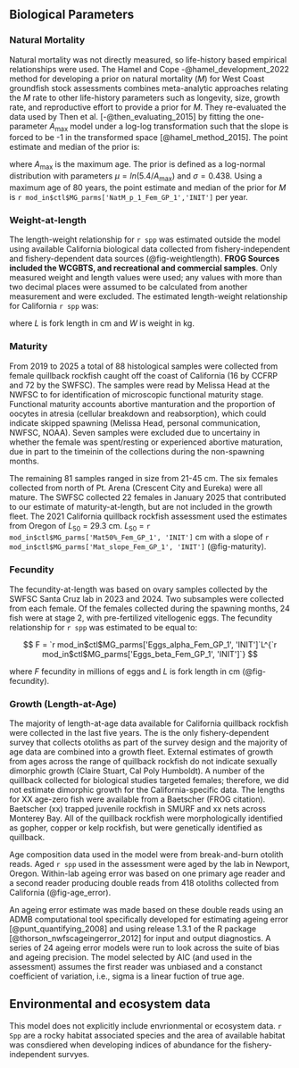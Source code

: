## Biological Parameters

### Natural Mortality


Natural mortality was not directly measured, so life-history based empirical relationships were used. The Hamel and Cope -@hamel_development_2022 method for developing a prior on natural mortality ($M$) for West Coast groundfish stock assessments combines meta-analytic approaches relating the $M$ rate to other life-history parameters such as longevity, size, growth rate, and reproductive effort to provide a prior for $M$. They re-evaluated the data used by Then et al. [-@then_evaluating_2015] by fitting the one-parameter $A_{\text{max}}$ model under a log-log transformation such that the slope is forced to be -1 in the transformed space [@hamel_method_2015]. The point estimate and median of the prior is:

\begin{centering}

$M=\frac{5.4}{A_{\text{max}}}$

\end{centering}

\vspace{0.5cm}

where $A_{\text{max}}$ is the maximum age. The prior is defined as a log-normal distribution with parameters $\mu = ln(5.4/A_{\text{max}})$ and $\sigma = 0.438$. Using a maximum age of 80 years, the point estimate and median of the prior for $M$ is `r mod_in$ctl$MG_parms['NatM_p_1_Fem_GP_1','INIT']` per year.


### Weight-at-length

The length-weight relationship for `r spp` was estimated outside the model using available California biological data collected from fishery-independent and fishery-dependent data sources (@fig-weightlength). **FROG Sources included the WCGBTS, and recreational and commercial samples**. Only measured weight and length values were used; any values with more than two decimal places were assumed to be calculated from another measurement and were excluded. The estimated length-weight relationship for California `r spp` was:
\begin{centering}

$$
W = `r mod_in$ctl$MG_parms['Wtlen_1_Fem_GP_1', 'INIT']`L^{`r mod_in$ctl$MG_parms['Wtlen_2_Fem_GP_1', 'INIT']`}
$$

\end{centering}

\vspace{0.5cm}
  
where $L$ is fork length in cm and $W$ is weight in kg.


### Maturity

From 2019 to 2025 a total of 88 histological samples were collected from female quillback rockfish caught off the coast of California (16 by CCFRP and 72 by the SWFSC). The samples were read by Melissa Head at the NWFSC to for identification of microscopic functional maturity stage. Functional maturity accounts abortive manturation and the proportion of oocytes in atresia (cellular breakdown and reabsorption), which could indicate skipped spawning (Melissa Head, personal communication, NWFSC, NOAA). Seven samples were excluded due to uncertainy in whether the female was spent/resting or experienced abortive maturation, due in part to the timeinin of the collections during the non-spawning months.  

The remaining 81 samples ranged in size from 21-45 cm.  The six females collected from north of Pt. Arena (Crescent City and Eureka) were all mature.  The SWFSC collected 22 females in January 2025 that contributed to our estimate of maturity-at-length, but are not included in the growth fleet.  The 2021 California quillback rockfish assessment used the estimates from Oregon of $L_{50}$ = 29.3 cm. 
 $L_{50}$ = `r mod_in$ctl$MG_parms['Mat50%_Fem_GP_1', 'INIT']` cm with a slope of `r mod_in$ctl$MG_parms['Mat_slope_Fem_GP_1', 'INIT']` (@fig-maturity).  

### Fecundity

The fecundity-at-length was based on ovary samples collected by the SWFSC Santa Cruz lab in 2023 and 2024. Two subsamples were collected from each female. Of the females collected during the spawning months, 24 fish were at stage 2, with pre-fertilized vitellogenic eggs.  The fecundity relationship for `r spp` was estimated to be equal to:

$$
F = `r mod_in$ctl$MG_parms['Eggs_alpha_Fem_GP_1', 'INIT']`L^{`r mod_in$ctl$MG_parms['Eggs_beta_Fem_GP_1', 'INIT']`} 
$$

where $F$ fecundity in millions of eggs and $L$ is fork length in cm (@fig-fecundity). 

### Growth (Length-at-Age)

The majority of length-at-age data available for California quillback rockfish were collected in the last five years. The \gls{ccgs} is the only fishery-dependent survey that collects otoliths as part of the survey design and the majority of age data are combined into a growth fleet.  External estimates of growth from ages across the range of quillback rockfish do not indicate sexually dimorphic growth (Claire Stuart, Cal Poly Humboldt). A number of the quillback collected for biological studies targeted females; therefore, we did not estimate dimorphic growth for the California-specific data.  The lengths for XX age-zero fish were available from a Baetscher (FROG citation). Baetscher (xx) trapped juvenile rockfish in SMURF and xx nets across Monterey Bay.  All of the quillback rockfish were morphologically identified as gopher, copper or kelp rockfish, but were genetically identified as quillback.  

Age composition data used in the model were from break-and-burn otolith reads. Aged `r spp` used in the assessment were aged by the \gls{cap} lab in Newport, Oregon. Within-lab ageing error was based on one primary age reader and a second reader producing double reads from 418 otoliths collected from California (@fig-age_error). 

An ageing error estimate was made based on these double reads using an ADMB computational tool specifically developed for estimating ageing error [@punt_quantifying_2008] and using release 1.3.1 of the R package \href{https://github.com/pfmc-assessments/nwfscAgeingError}{nwfscAgeingError} [@thorson_nwfscageingerror_2012] for input and output diagnostics. A series of 24 ageing error models were run to look across the suite of bias and ageing precision. The model selected by AIC (and used in the assessment) assumes the first reader was unbiased and a constanct coefficient of variation, i.e., sigma is a linear fuction of true age.

## Environmental and ecosystem data

This model does not explicitly include envrionmental or ecosystem data.  `r Spp` are a rocky habitat associated species and the area of available habitat was consdiered when developing indices of abundance for the fishery-independent survyes. 

<!-- Environmental or ecosystem data or model products used in the stock assessment model and/or in the preparation of data or estimation of biological parameters. If environmental or ecosystem data are incorporated in the stock assessment model, provide a report of consultations with technical teams that evaluate ecosystem data or methodologies used in  -->




